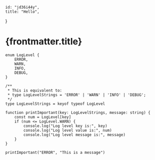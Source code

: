 	id: "jd36i44y",
	title: "Hello",
}

# {frontmatter.title}

```tsx
enum LogLevel {
	ERROR,
	WARN,
	INFO,
	DEBUG,
}

/**
 * This is equivalent to:
 * type LogLevelStrings = 'ERROR' | 'WARN' | 'INFO' | 'DEBUG';
 */
type LogLevelStrings = keyof typeof LogLevel

function printImportant(key: LogLevelStrings, message: string) {
	const num = LogLevel[key]
	if (num <= LogLevel.WARN) {
		console.log("Log level key is:", key)
		console.log("Log level value is:", num)
		console.log("Log level message is:", message)
	}
}

printImportant("ERROR", "This is a message")
```


<Counter />
